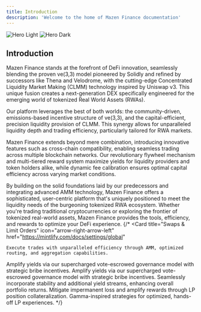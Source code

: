 ```yaml
---
title: Introduction
description: 'Welcome to the home of Mazen Finance documentation'
---
```


<img
  className="block dark:hidden"
  src="/images/mazen-hero-dark.svg"
  alt="Hero Light"
/>
<img
  className="hidden dark:block"
  src="/images/mazen-hero-dark.svg"
  alt="Hero Dark"
/>

## Introduction

Mazen Finance stands at the forefront of DeFi innovation, seamlessly blending the proven ve(3,3) model pioneered by Solidly and refined by successors like Thena and Velodrome, with the cutting-edge Concentrated Liquidity Market Making (CLMM) technology inspired by Uniswap v3. This unique fusion creates a next-generation DEX specifically engineered for the emerging world of tokenized Real World Assets (RWAs).

Our platform leverages the best of both worlds: the community-driven, emissions-based incentive structure of ve(3,3), and the capital-efficient, precision liquidity provision of CLMM. This synergy allows for unparalleled liquidity depth and trading efficiency, particularly tailored for RWA markets.

Mazen Finance extends beyond mere combination, introducing innovative features such as cross-chain compatibility, enabling seamless trading across multiple blockchain networks. Our revolutionary flywheel mechanism and multi-tiered reward system maximize yields for liquidity providers and token holders alike, while dynamic fee calibration ensures optimal capital efficiency across varying market conditions.

By building on the solid foundations laid by our predecessors and integrating advanced AMM technology, Mazen Finance offers a sophisticated, user-centric platform that's uniquely positioned to meet the liquidity needs of the burgeoning tokenized RWA ecosystem. Whether you're trading traditional cryptocurrencies or exploring the frontier of tokenized real-world assets, Mazen Finance provides the tools, efficiency, and rewards to optimize your DeFi experience.
{/* 
<CardGroup cols={2}>
  <Card
    title="Swaps & Limit Orders"
    icon="arrow-right-arrow-left"
    href="https://mintlify.com/docs/settings/global"
  >
    Execute trades with unparalleled efficiency through AMM, optimized routing, and aggregation capabilities.
  </Card>
  <Card
    title="Liquidity & Pools" 
    icon="landmark"
    href="https://mintlify.com/docs/api-playground/openapi"
  >
   Amplify yields via our supercharged vote-escrowed governance model with strategic bribe incentives.
  </Card>
    <Card
    title="Enhanced ve(3,3) Tokenomics"
    icon="landmark"
    href="https://mintlify.com/docs/api-playground/openapi"
  >
   Amplify yields via our supercharged vote-escrowed governance model with strategic bribe incentives.
  </Card>
  <Card
    title="Yield-Generating Stablecoin"
    icon="coin-vertical"
    href="https://mintlify.com/docs/api-playground/openapi"
  >
   Seamlessly incorporate stability and additional yield streams, enhancing overall portfolio returns.
  </Card>
  <Card
    title="Leveraged Yield Farming"
    icon="wheat-awn"
    href="https://mintlify.com/docs/components/accordion"
  >
  Mitigate impermanent loss and amplify rewards through LP position collateralization.
  </Card>
  <Card
    title="Automated Liquidity Management"
    icon="robot"
    href="https://mintlify.com/customers"
  >
   Gamma-inspired strategies for optimized, hands-off LP experiences.
  </Card>
</CardGroup> */}
